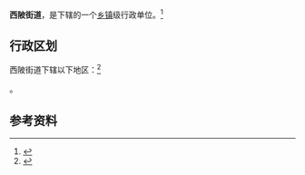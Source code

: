 {{中国乡级行政区|35/08/02/005/000}}

'''西陂街道'''，是{{PRC admin/fullname|35/08/02/005/000|3}}下辖的一个[[乡镇|乡镇]]级行政单位。<ref>{{PRC admin/ref sgc|{{PRC admin/parent|35/08/02/005/000}}}}</ref>

== 行政区划 ==

西陂街道下辖以下地区：<ref>{{PRC admin/ref sgc|35/08/02/005/000}}</ref>

{{PRC admin/children|35/08/02/005/000}}。

== 参考资料 ==

{{reflist}}

{{行政区划小作品}}
{{PRC admin/navcat|35/08/02/005/000}}